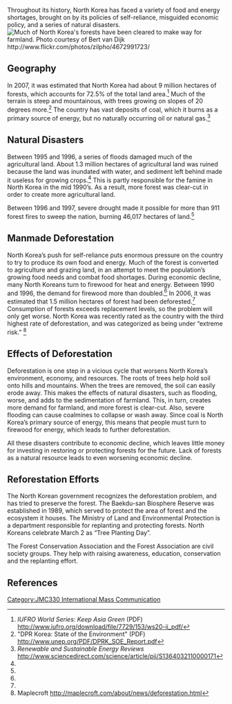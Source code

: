 {{JMC330inprogress|May 15, 2012}}
Throughout its history, North Korea has faced a variety of food and energy shortages, brought on by its policies of self-reliance, misguided economic policy, and a series of natural disasters. [[Image:Dprkdeforestation_farmland.jpg‎|frame|right|Much of North Korea's forests have been cleared to make way for farmland. Photo courtesy of Bert van Dijk http://www.flickr.com/photos/zilpho/4672991723/]]

==Geography==
In 2007, it was estimated that North Korea had about 9 million hectares of forests, which accounts for 72.5% of the total land area.<ref name="iufro">''IUFRO World Series: Keep Asia Green'' (PDF) http://www.iufro.org/download/file/7729/153/ws20-ii_pdf/</ref> Much of the terrain is steep and mountainous, with trees growing on slopes of 20 degrees more.<ref name="unep">"DPR Korea: State of the Environment" (PDF) http://www.unep.org/PDF/DPRK_SOE_Report.pdf</ref> The country has vast deposits of coal, which it burns as a primary source of energy, but no naturally occurring oil or natural gas.<ref>''Renewable and Sustainable Energy Reviews'' http://www.sciencedirect.com/science/article/pii/S1364032110000171</ref>

==Natural Disasters==
Between 1995 and 1996, a series of floods damaged much of the agricultural land. About 1.3 million hectares of agricultural land was ruined because the land was inundated with water, and sediment left behind made it useless for growing crops.<ref name="iufro"/> This is partly responsible for the famine in North Korea in the mid 1990’s. As a result, more forest was clear-cut in order to create more agricultural land.

Between 1996 and 1997, severe drought made it possible for more than 911 forest fires to sweep the nation, burning 46,017 hectares of land.<ref name="unep"/>

==Manmade Deforestation==
North Korea’s push for self-reliance puts enormous pressure on the country to try to produce its own food and energy. Much of the forest is converted to agriculture and grazing land, in an attempt to meet the population’s growing food needs and combat food shortages. During economic decline, many North Koreans turn to firewood for heat and energy. Between 1990 and 1996, the demand for firewood more than doubled.<ref name="unep"/> In 2006, it was estimated that 1.5 million hectares of forest had been deforested.<ref name="iufro"/> Consumption of forests exceeds replacement levels, so the problem will only get worse. North Korea was recently rated as the country with the third highest rate of deforestation, and was categorized as being under “extreme risk.” <ref>Maplecroft http://maplecroft.com/about/news/deforestation.html</ref>

==Effects of Deforestation==
Deforestation is one step in a vicious cycle that worsens North Korea’s environment, economy, and resources. The roots of trees help hold soil onto hills and mountains. When the trees are removed, the soil can easily erode away. This makes the effects of natural disasters, such as flooding, worse, and adds to the sedimentation of farmland. This, in turn, creates more demand for farmland, and more forest is clear-cut. Also, severe flooding can cause coalmines to collapse or wash away. Since coal is North Korea’s primary source of energy, this means that people must turn to firewood for energy, which leads to further deforestation.

All these disasters contribute to economic decline, which leaves little money for investing in restoring or protecting forests for the future. Lack of forests as a natural resource leads to even worsening economic decline. 

==Reforestation Efforts==
The North Korean government recognizes the deforestation problem, and has tried to preserve the forest. The Baekdu-san Biosphere Reserve was established in 1989, which served to protect the area of forest and the ecosystem it houses. The Ministry of Land and Environmental Protection is a department responsible for replanting and protecting forests. North Koreans celebrate March 2 as “Tree Planting Day”.

The Forest Conservation Association and the Forest Association are civil society groups. They help with raising awareness, education, conservation and the replanting effort.

==References==
<references />
[[Category:JMC330 International Mass Communication]]